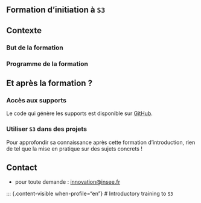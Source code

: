 ::: {.content-visible when-profile="fr"}
# Formation d'initiation à `S3`

## Contexte

### But de la formation


### Programme de la formation

## Et après la formation ?

### Accès aux supports

Le code qui génère les supports est disponible sur [GitHub](https://github.com/InseeFrLab/formation-s3-initiation.git).

### Utiliser `S3` dans des projets

Pour approfondir sa connaissance après cette formation d'introduction, rien de tel que la mise en pratique sur des sujets concrets ! 

## Contact

- pour toute demande : [innovation@insee.fr]([innovation@insee.fr])
:::










::: {.content-visible when-profile="en"}
# Introductory training to `S3`

